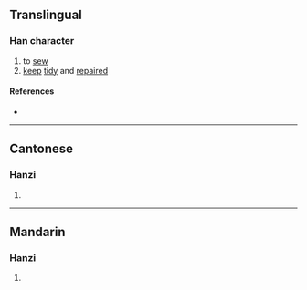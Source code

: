 {{character info}}
==Translingual==

===Han character===
{{Han char|rn=66|rad=攴|as=11|sn=15|four=28940|canj=XYDOK,YDOK|ids=⿰⿳⺊冖釆攵}}

# to [[sew]]
# [[keep]] [[tidy]] and [[repair]]ed

====References====
* {{Han ref|kx=0475.050|dkj=13366|dj=0829.090|hdz=21473.110|uh=6579|ud=25977|bh=E5BF|bd=58815}}

----

==Cantonese==

===Hanzi===
{{yue-hanzi|jyut=[[liu4]]|y=liu4}}

# {{rfdef|yue|sort=攴11}}

----

==Mandarin==

===Hanzi===
{{cmn-hanzi|pin=[[liáo]] ([[liao2]])|wg=liao<sup>2</sup>}}

# {{rfdef|cmn|sort=攴11}}